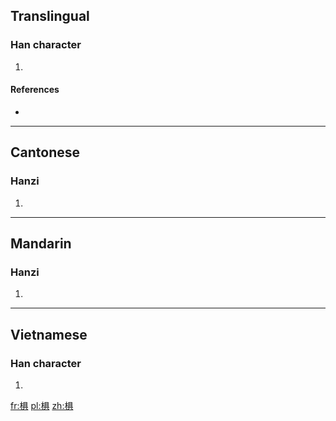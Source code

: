 ==Translingual==

===Han character===
{{Han char|rn=75|rad=木|as=08|sn=12|four=46981|canj=DBMC|ids=⿰木具}}

# {{defn|Han|sort=木08}}

====References====
* {{Han ref|kx=0535.250|dkj=15013|hdz=21231.090|uh=6907|ud=26887|bh=D9BC|bd=55740}}

----

==Cantonese==

===Hanzi===
{{yue-hanzi|jyut=[[geoi2]]|y=geui2}}

# {{defn|lang=yue|sort=木08}}

----

==Mandarin==

===Hanzi===
{{cmn-hanzi|pin=[[jǔ]] ([[ju3]])|wg=chü<sup>3</sup>}}

# {{defn|lang=cmn|sort=木08}}

----

==Vietnamese==

===Han character===
{{vi-readings|rs=木08| hanviet = gụ}}

# {{defn|lang=vi|sort=木08}}

[[fr:椇]]
[[pl:椇]]
[[zh:椇]]